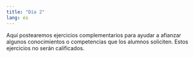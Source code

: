 ```yaml
---
title: "Día 2"
lang: es
---
```


Aquí postearemos ejercicios complementarios para ayudar a afianzar algunos conocimientos o competencias que los alumnos soliciten. Estos ejercicios no serán calificados. 